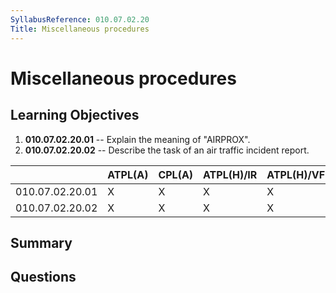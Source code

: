 ```yaml
---
SyllabusReference: 010.07.02.20
Title: Miscellaneous procedures
---
```


# Miscellaneous procedures

## Learning Objectives

1.  **010.07.02.20.01** -- Explain the meaning of "AIRPROX".
2.  **010.07.02.20.02** -- Describe the task of an air traffic incident report.

|                 | ATPL(A) | CPL(A) | ATPL(H)/IR | ATPL(H)/VFR | CPL(H) | IR | CBIR(A) |
| --------------- | ------- | ------ | ---------- | ----------- | ------ | -- | ------- |
| 010.07.02.20.01 | X       | X      | X          | X           | X      | X  |         |
| 010.07.02.20.02 | X       | X      | X          | X           | X      | X  |         |

## Summary

## Questions
